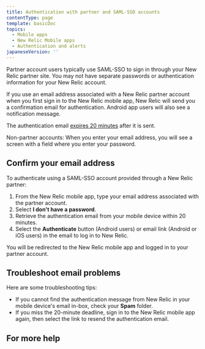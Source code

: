 ```yaml
---
title: Authentication with partner and SAML-SSO accounts
contentType: page
template: basicDoc
topics:
  - Mobile apps
  - New Relic Mobile apps
  - Authentication and alerts
japaneseVersion: ''
---
```


Partner account users typically use SAML-SSO to sign in through your New Relic partner site. You may not have separate passwords or authentication information for your New Relic account.

If you use an email address associated with a New Relic partner account when you first sign in to the New Relic mobile app, New Relic will send you a confirmation email for authentication. Android app users will also see a notification message.

The authentication email [expires 20 minutes](#email) after it is sent.

Non-partner accounts: When you enter your email address, you will see a screen with a field where you enter your password.

## Confirm your email address

To authenticate using a SAML-SSO account provided through a New Relic partner:

1.  From the New Relic mobile app, type your email address associated with the partner account.
2.  Select **I don't have a password**.
3.  Retrieve the authentication email from your mobile device within 20 minutes.
4.  Select the **Authenticate** button (Android users) or email link (Android or iOS users) in the email to log in to New Relic.

You will be redirected to the New Relic mobile app and logged in to your partner account.

## Troubleshoot email problems

Here are some troubleshooting tips:

*   If you cannot find the authentication message from New Relic in your mobile device's email in-box, check your **Spam** folder.
*   If you miss the 20-minute deadline, sign in to the New Relic mobile app again, then select the link to resend the authentication email.

## For more help